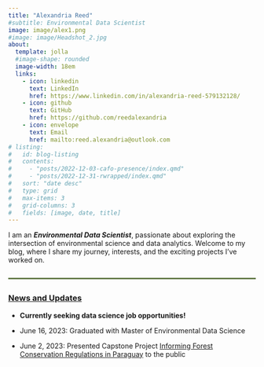 ```yaml
---
title: "Alexandria Reed"
#subtitle: Environmental Data Scientist
image: image/alex1.png
#image: image/Headshot_2.jpg
about: 
  template: jolla
  #image-shape: rounded
  image-width: 18em
  links: 
    - icon: linkedin
      text: LinkedIn
      href: https://www.linkedin.com/in/alexandria-reed-579132128/
    - icon: github
      text: GitHub
      href: https://github.com/reedalexandria
    - icon: envelope
      text: Email
      href: mailto:reed.alexandria@outlook.com
# listing:
#   id: blog-listing
#   contents:   
#     - "posts/2022-12-03-cafo-presence/index.qmd"
#     - "posts/2022-12-31-rwrapped/index.qmd"
#   sort: "date desc"
#   type: grid
#   max-items: 3
#   grid-columns: 3
#   fields: [image, date, title]
---
```


I am an ***Environmental Data Scientist***, passionate about exploring the intersection of environmental science and data analytics. Welcome to my blog, where I share my journey, interests, and the exciting projects I've worked on. 

<!-- Green line -->
<hr style="border: 1px solid #607744; background-color: #607744; height: 1px; margin: 2em 0;">


:::{#news}
<style>
#news {
  text-align: left;
  margin-top: 2em; /* Adjust this value to control the space between the two sections */
}
</style>

### [News and Updates]{.underline}

- **Currently seeking data science job opportunities!**

- June 16, 2023: Graduated with Master of Environmental Data Science

- June 2, 2023: Presented Capstone Project [Informing Forest Conservation Regulations in Paraguay](https://bren.ucsb.edu/projects/informing-forest-conservation-regulations-paraguay) to the public
:::

<!-- ### Featured Blogs -->

<!-- :::{#blog-listing} -->

<!-- ::: -->

<!-- ### Education -->

<!-- `r fontawesome::fa("graduation-cap", fill = "#124559", a11y = "sem")` Master of Environmental Data Science \| 2023 \| -->

<!-- <p class="custom-subtitle2"> -->

<!-- Bren School of Environmental Science & Management - University of California, Santa Barbara (UCSB) -->

<!-- </p> -->

<!-- <div class="topbr"> -->

<!-- <p class="custom-subtitle"> -->

<!-- `r fontawesome::fa("graduation-cap", fill = "#124559", a11y = "sem")` Bachelor of Science in Environmental Studies \| 2017 \| UCSB -->

<!-- ### Experience -->

<!-- `r fontawesome::fa("briefcase", fill = "#124559", a11y = "sem")` Environmental Specialist \| 2018-present \| Citadel EHS -->

